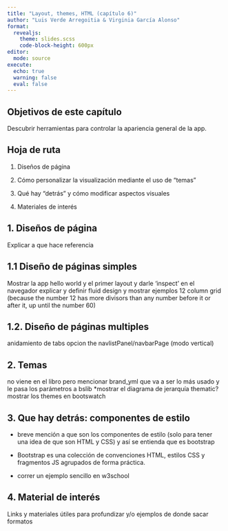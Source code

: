 ```yaml
---
title: "Layout, themes, HTML (capítulo 6)"
author: "Luis Verde Arregoitia & Virginia García Alonso"
format: 
  revealjs:
    theme: slides.scss
    code-block-height: 600px
editor: 
  mode: source
execute: 
  echo: true
  warning: false
  eval: false
---
```

## Objetivos de este capítulo

Descubrir herramientas para controlar la apariencia general de la app.

## Hoja de ruta 

1. Diseños de página

2. Cómo personalizar la visualización mediante el uso de "temas"

3. Qué hay "detrás" y cómo modificar aspectos visuales

4. Materiales de interés

## 1. Diseños de página

Explicar a que hace referencia

## 1.1 Diseño de páginas simples

Mostrar la app hello world y el primer layout y darle ‘inspect’ en el navegador
explicar y definir  fluid design y mostrar ejemplos
12 column grid (because the number 12 has more divisors than any number before it or after it, up until the number 60)

## 1.2. Diseño de páginas multiples

anidamiento de tabs
opcion the navlistPanel/navbarPage (modo vertical)



## 2. Temas

no viene en el libro pero mencionar brand_yml que va a ser lo más usado y le pasa los parámetros a bslib *mostrar el diagrama de jerarquía
thematic?
mostrar los themes en bootswatch 


## 3. Que hay detrás: componentes de estilo

- breve mención a que son los componentes de estilo (solo para tener una idea de que son HTML y CSS) y así se entienda que es bootstrap

- Bootstrap es una colección de convenciones HTML, estilos CSS y fragmentos JS agrupados de forma práctica.


- correr un ejemplo sencillo en w3school

## 4. Material de interés

Links y materiales útiles para profundizar y/o ejemplos de donde sacar formatos


